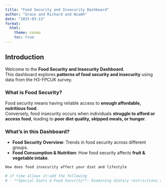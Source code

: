 ```yaml
---
title: "Food Security and Insecurity Dashboard"
author: "Grace and Richard and Niamh"
date: "2025-03-13"
format: 
  html:
    theme: cosmo
    toc: true
---
```


## Introduction

Welcome to the **Food Security and Insecurity Dashboard**.  
This dashboard explores **patterns of food security and insecurity** using data from the H3-FPCUK survey.  

### **What is Food Security?**
Food security means having reliable access to **enough affordable, nutritious food**.  
Conversely, food insecurity occurs when individuals **struggle to afford or access food**, leading to **poor diet quality, skipped meals, or hunger**.  

### **What’s in this Dashboard?**
- **Food Security Overview**: Trends in food security across different groups.  
- **Food Consumption & Nutrition**: How food security affects **fruit & vegetable intake**.  


```r
How does food insecurity affect your diet and lifestyle

# if time allows it:add the following
# - **Special Diets & Food Security**: Examining dietary restrictions among food-insecure individuals.  
```



